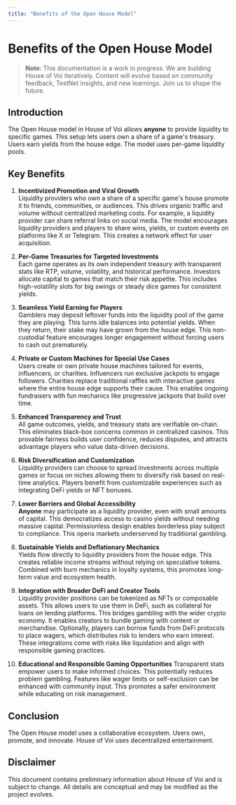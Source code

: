 ```yaml
---
title: "Benefits of the Open House Model"
---
```


# Benefits of the Open House Model

> **Note**: This documentation is a work in progress. We are building House of Voi iteratively. Content will evolve based on community feedback, TestNet insights, and new learnings. Join us to shape the future.

## Introduction

The Open House model in House of Voi allows **anyone** to provide liquidity to specific games. This setup lets users own a share of a game's treasury. Users earn yields from the house edge. The model uses per-game liquidity pools.

## Key Benefits

1. **Incentivized Promotion and Viral Growth**  
   Liquidity providers who own a share of a specific game's house promote it to friends, communities, or audiences. This drives organic traffic and volume without centralized marketing costs. For example, a liquidity provider can share referral links on social media. The model encourages liquidity providers and players to share wins, yields, or custom events on platforms like X or Telegram. This creates a network effect for user acquisition.

2. **Per-Game Treasuries for Targeted Investments**  
   Each game operates as its own independent treasury with transparent stats like RTP, volume, volatility, and historical performance. Investors allocate capital to games that match their risk appetite. This includes high-volatility slots for big swings or steady dice games for consistent yields.

3. **Seamless Yield Earning for Players**  
   Gamblers may deposit leftover funds into the liquidity pool of the game they are playing. This turns idle balances into potential yields. When they return, their stake may have grown from the house edge. This non-custodial feature encourages longer engagement without forcing users to cash out prematurely.

4. **Private or Custom Machines for Special Use Cases**  
   Users create or own private house machines tailored for events, influencers, or charities. Influencers run exclusive jackpots to engage followers. Charities replace traditional raffles with interactive games where the entire house edge supports their cause. This enables ongoing fundraisers with fun mechanics like progressive jackpots that build over time.

5. **Enhanced Transparency and Trust**  
   All game outcomes, yields, and treasury stats are verifiable on-chain. This eliminates black-box concerns common in centralized casinos. This provable fairness builds user confidence, reduces disputes, and attracts advantage players who value data-driven decisions.

6. **Risk Diversification and Customization**  
   Liquidity providers can choose to spread investments across multiple games or focus on niches allowing them to diversify risk based on real-time analytics. Players benefit from customizable experiences such as integrating DeFi yields or NFT bonuses.

7. **Lower Barriers and Global Accessibility**  
   **Anyone** may participate as a liquidity provider, even with small amounts of capital. This democratizes access to casino yields without needing massive capital. Permissionless design enables borderless play subject to compliance. This opens markets underserved by traditional gambling.

8. **Sustainable Yields and Deflationary Mechanics**  
   Yields flow directly to liquidity providers from the house edge. This creates reliable income streams without relying on speculative tokens. Combined with burn mechanics in loyalty systems, this promotes long-term value and ecosystem health.

9. **Integration with Broader DeFi and Creator Tools**  
   Liquidity provider positions can be tokenized as NFTs or composable assets. This allows users to use them in DeFi, such as collateral for loans on lending platforms. This bridges gambling with the wider crypto economy. It enables creators to bundle gaming with content or merchandise. Optionally, players can borrow funds from DeFi protocols to place wagers, which distributes risk to lenders who earn interest. These integrations come with risks like liquidation and align with responsible gaming practices.

10. **Educational and Responsible Gaming Opportunities**
   Transparent stats empower users to make informed choices. This potentially reduces problem gambling. Features like wager limits or self-exclusion can be enhanced with community input. This promotes a safer environment while educating on risk management.

## Conclusion

The Open House model uses a collaborative ecosystem. Users own, promote, and innovate. House of Voi uses decentralized entertainment.

## Disclaimer

This document contains preliminary information about House of Voi and is subject to change. All details are conceptual and may be modified as the project evolves.